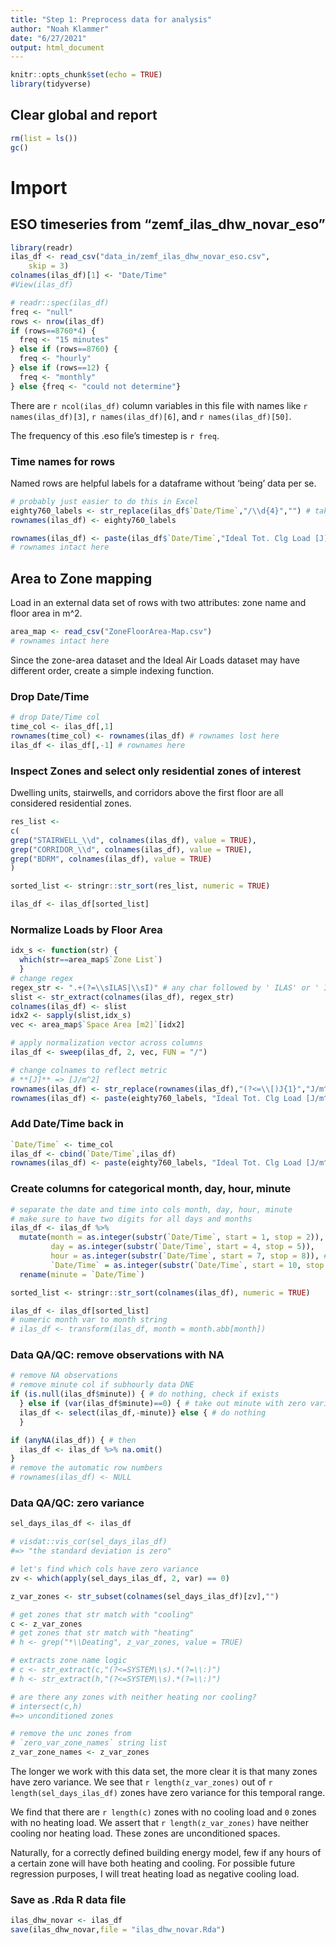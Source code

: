 ```yaml
---
title: "Step 1: Preprocess data for analysis"
author: "Noah Klammer"
date: "6/27/2021"
output: html_document
---
```


```r
knitr::opts_chunk$set(echo = TRUE)
library(tidyverse)
```

## Clear global and report

```r
rm(list = ls())
gc()
```


# Import

## ESO timeseries from "zemf_ilas_dhw_novar_eso"

```r
library(readr)
ilas_df <- read_csv("data_in/zemf_ilas_dhw_novar_eso.csv", 
    skip = 3)
colnames(ilas_df)[1] <- "Date/Time"
#View(ilas_df)


```


```r
# readr::spec(ilas_df)
freq <- "null"
rows <- nrow(ilas_df) 
if (rows==8760*4) {
  freq <- "15 minutes"
} else if (rows==8760) {
  freq <- "hourly"
} else if (rows==12) {
  freq <- "monthly"
} else {freq <- "could not determine"}
```
There are ``r ncol(ilas_df)`` column variables in this file with names like ``r names(ilas_df)[3]``, ``r names(ilas_df)[6]``, and ``r names(ilas_df)[50]``.

The frequency of this .eso file's timestep is ``r freq``.

### Time names for rows

Named rows are helpful labels for a dataframe without 'being' data per se.

```r
# probably just easier to do this in Excel
eighty760_labels <- str_replace(ilas_df$`Date/Time`,"/\\d{4}","") # take out year
rownames(ilas_df) <- eighty760_labels

rownames(ilas_df) <- paste(ilas_df$`Date/Time`,"Ideal Tot. Clg Load [J]") # Add in variable name
# rownames intact here
```

## Area to Zone mapping

Load in an external data set of rows with two attributes: zone name and floor area in m^2.

```r
area_map <- read_csv("ZoneFloorArea-Map.csv")
# rownames intact here
```

Since the zone-area dataset and the Ideal Air Loads dataset may have different order, create a simple indexing function.

### Drop Date/Time

```r
# drop Date/Time col
time_col <- ilas_df[,1]
rownames(time_col) <- rownames(ilas_df) # rownames lost here
ilas_df <- ilas_df[,-1] # rownames here
```


### Inspect Zones and select only residential zones of interest

Dwelling units, stairwells, and corridors above the first floor are all considered residential zones.

```r
res_list <- 
c(
grep("STAIRWELL_\\d", colnames(ilas_df), value = TRUE),
grep("CORRIDOR_\\d", colnames(ilas_df), value = TRUE),  
grep("BDRM", colnames(ilas_df), value = TRUE)
)

sorted_list <- stringr::str_sort(res_list, numeric = TRUE)

ilas_df <- ilas_df[sorted_list]
```


### Normalize Loads by Floor Area

```r
idx_s <- function(str) {
  which(str==area_map$`Zone List`)
  }
# change regex
regex_str <- ".+(?=\\sILAS|\\sI)" # any char followed by ' ILAS' or ' I'
slist <- str_extract(colnames(ilas_df), regex_str)
colnames(ilas_df) <- slist
idx2 <- sapply(slist,idx_s)
vec <- area_map$`Space Area [m2]`[idx2]

# apply normalization vector across columns
ilas_df <- sweep(ilas_df, 2, vec, FUN = "/") 

# change colnames to reflect metric
# **[J]** => [J/m^2]
rownames(ilas_df) <- str_replace(rownames(ilas_df),"(?<=\\[)J{1}","J/m^2")
rownames(ilas_df) <- paste(eighty760_labels, "Ideal Tot. Clg Load [J/m^2]")
```

### Add Date/Time back in

```r
`Date/Time` <- time_col
ilas_df <- cbind(`Date/Time`,ilas_df)
rownames(ilas_df) <- paste(eighty760_labels, "Ideal Tot. Clg Load [J/m^2]")
```

### Create columns for categorical month, day, hour, minute

```r
# separate the date and time into cols month, day, hour, minute
# make sure to have two digits for all days and months
ilas_df <- ilas_df %>%
  mutate(month = as.integer(substr(`Date/Time`, start = 1, stop = 2)),
         day = as.integer(substr(`Date/Time`, start = 4, stop = 5)),
         hour = as.integer(substr(`Date/Time`, start = 7, stop = 8)), # hour is not working
         `Date/Time` = as.integer(substr(`Date/Time`, start = 10, stop = 11))) %>%
  rename(minute = `Date/Time`)

sorted_list <- stringr::str_sort(colnames(ilas_df), numeric = TRUE)

ilas_df <- ilas_df[sorted_list]
# numeric month var to month string
# ilas_df <- transform(ilas_df, month = month.abb[month])

```


### Data QA/QC: remove observations with NA

```r
# remove NA observations
# remove minute col if subhourly data DNE
if (is.null(ilas_df$minute)) { # do nothing, check if exists
  } else if (var(ilas_df$minute)==0) { # take out minute with zero variance
  ilas_df <- select(ilas_df,-minute)} else { # do nothing
  }

if (anyNA(ilas_df)) { # then
  ilas_df <- ilas_df %>% na.omit()
}
# remove the automatic row numbers
# rownames(ilas_df) <- NULL
```


### Data QA/QC: zero variance

```r

sel_days_ilas_df <- ilas_df 

# visdat::vis_cor(sel_days_ilas_df)
#=> "the standard deviation is zero"

# let's find which cols have zero variance
zv <- which(apply(sel_days_ilas_df, 2, var) == 0)

z_var_zones <- str_subset(colnames(sel_days_ilas_df)[zv],"")

# get zones that str match with "cooling"
c <- z_var_zones
# get zones that str match with "heating"
# h <- grep("*\\Deating", z_var_zones, value = TRUE)

# extracts zone name logic
# c <- str_extract(c,"(?<=SYSTEM\\s).*(?=\\:)")
# h <- str_extract(h,"(?<=SYSTEM\\s).*(?=\\:)")

# are there any zones with neither heating nor cooling?
# intersect(c,h)
#=> unconditioned zones

# remove the unc zones from
# `zero_var_zone_names` string list
z_var_zone_names <- z_var_zones
```

The longer we work with this data set, the more clear it is that many zones have zero variance. We see that ``r length(z_var_zones)`` out of ``r length(sel_days_ilas_df)`` zones have zero variance for this temporal range.

We find that there are ``r length(c)`` zones with no cooling load and `0` zones with no heating load. We assert that `r length(z_var_zones)` have neither cooling nor heating load. These zones are unconditioned spaces.

Naturally, for a correctly defined building energy model, few if any hours of a certain zone will have both heating and cooling. For possible future regression purposes, I will treat heating load as negative cooling load.


### Save as .Rda R data file

```r
ilas_dhw_novar <- ilas_df
save(ilas_dhw_novar,file = "ilas_dhw_novar.Rda")
```


<br><br><br>
